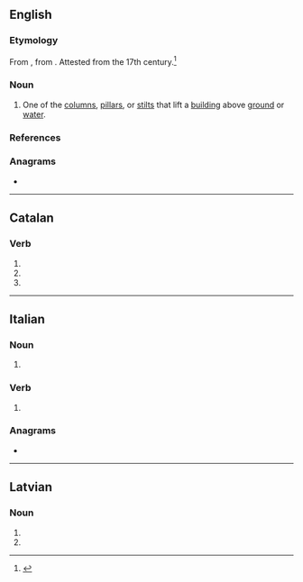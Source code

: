 {{also|piloți}}
==English==

===Etymology===
From {{bor|en|fr|pilotis}}, from {{der|en|frm|pilot||stake}}. Attested from the 17th century.<ref>{{R:Lexico}}</ref>

===Noun===
{{en-noun}}
{{wikipedia}}

# {{lb|en|architecture}} One of the [[column]]s, [[pillar]]s, or [[stilt]]s that lift a [[building]] above [[ground]] or [[water]].

===References===
<references/>

===Anagrams===
* {{anagrams|en|a=iilopt|Politi}}

----

==Catalan==

===Verb===
{{head|ca|verb form}}

# {{ca-verb form of|p=3|n=sg|m=impr|pilotar}}
# {{ca-verb form of|p=3|n=sg|t=pres|m=sub|pilotar}}
# {{ca-verb form of|p=1|n=sg|t=pres|m=sub|pilotar}}

----

==Italian==

===Noun===
{{head|it|noun form|g=m}}

# {{plural of|it|pilota}}

===Verb===
{{head|it|verb form}}

# {{inflection of|it|pilotare||2|s|pres|indc|;|1//2//3|s|pres|subj|;|3|s|impr}}

===Anagrams===
* {{anagrams|it|a=iilopt|Politi|opliti|politi}}

----

==Latvian==

===Noun===
{{head|lv|noun form}}

# {{lv-inflection of|pilots|nom|p}}
# {{lv-inflection of|pilots|voc|p}}